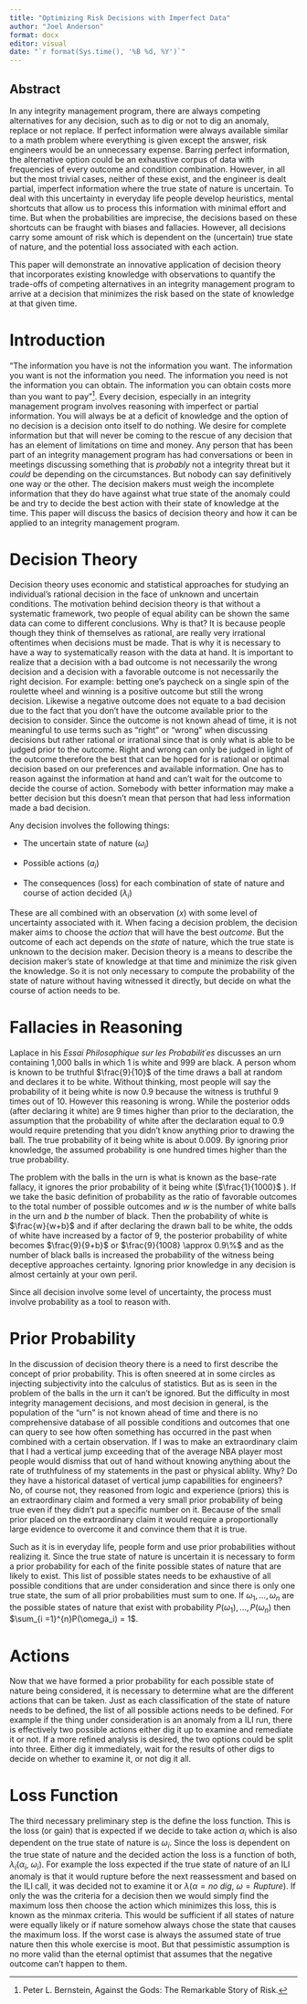 ```yaml
---
title: "Optimizing Risk Decisions with Imperfect Data"
author: "Joel Anderson"
format: docx
editor: visual
date: "`r format(Sys.time(), '%B %d, %Y')`"
---
```


## Abstract

In any integrity management program, there are always competing alternatives for any decision, such as to dig or not to dig an anomaly, replace or not replace. If perfect information were always available similar to a math problem where everything is given except the answer, risk engineers would be an unnecessary expense. Barring perfect information, the alternative option could be an exhaustive corpus of data with frequencies of every outcome and condition combination. However, in all but the most trivial cases, neither of these exist, and the engineer is dealt partial, imperfect information where the true state of nature is uncertain. To deal with this uncertainty in everyday life people develop heuristics, mental shortcuts that allow us to process this information with minimal effort and time. But when the probabilities are imprecise, the decisions based on these shortcuts can be fraught with biases and fallacies. However, all decisions carry some amount of risk which is dependent on the (uncertain) true state of nature, and the potential loss associated with each action.

This paper will demonstrate an innovative application of decision theory that incorporates existing knowledge with observations to quantify the trade-offs of competing alternatives in an integrity management program to arrive at a decision that minimizes the risk based on the state of knowledge at that given time.

# Introduction

"The information you have is not the information you want. The information you want is not the information you need. The information you need is not the information you can obtain. The information you can obtain costs more than you want to pay"[^1]. Every decision, especially in an integrity management program involves reasoning with imperfect or partial information. You will always be at a deficit of knowledge and the option of no decision is a decision onto itself to do nothing. We desire for complete information but that will never be coming to the rescue of any decision that has an element of limitations on time and money. Any person that has been part of an integrity management program has had conversations or been in meetings discussing something that is *probably* not a integrity threat but it *could* be depending on the circumstances. But nobody can say definitively one way or the other. The decision makers must weigh the incomplete information that they do have against what true state of the anomaly could be and try to decide the best action with their state of knowledge at the time. This paper will discuss the basics of decision theory and how it can be applied to an integrity management program.

[^1]: Peter L. Bernstein, Against the Gods: The Remarkable Story of Risk.

# Decision Theory

Decision theory uses economic and statistical approaches for studying an individual's rational decision in the face of unknown and uncertain conditions. The motivation behind decision theory is that without a systematic framework, two people of equal ability can be shown the same data can come to different conclusions. Why is that? It is because people though they think of themselves as rational, are really very irrational oftentimes when decisions must be made. That is why it is necessary to have a way to systematically reason with the data at hand. It is important to realize that a decision with a bad outcome is not necessarily the wrong decision and a decision with a favorable outcome is not necessarily the right decision. For example: betting one's paycheck on a single spin of the roulette wheel and winning is a positive outcome but still the wrong decision. Likewise a negative outcome does not equate to a bad decision due to the fact that you don't have the outcome available prior to the decision to consider. Since the outcome is not known ahead of time, it is not meaningful to use terms such as "right" or "wrong" when discussing decisions but rather rational or irrational since that is only what is able to be judged prior to the outcome. Right and wrong can only be judged in light of the outcome therefore the best that can be hoped for is rational or optimal decision based on our preferences and available information. One has to reason against the information at hand and can't wait for the outcome to decide the course of action. Somebody with better information may make a better decision but this doesn't mean that person that had less information made a bad decision.

Any decision involves the following things:

-   The uncertain state of nature ($\omega_i$)

-   Possible actions ($a_i$)

-   The consequences (loss) for each combination of state of nature and course of action decided ($\lambda_i$)

These are all combined with an observation ($x$) with some level of uncertainty associated with it. When facing a decision problem, the decision maker aims to choose the *action* that will have the best *outcome*. But the outcome of each act depends on the *state* of nature, which the true state is unknown to the decision maker. Decision theory is a means to describe the decision maker's state of knowledge at that time and minimize the risk given the knowledge. So it is not only necessary to compute the probability of the state of nature without having witnessed it directly, but decide on what the course of action needs to be.

# Fallacies in Reasoning

Laplace in his *Essai Philosophique sur les Probabilit´es* discusses an urn containing 1,000 balls in which 1 is white and 999 are black. A person whom is known to be truthful $\frac{9}{10}$ of the time draws a ball at random and declares it to be white. Without thinking, most people will say the probability of it being white is now 0.9 because the witness is truthful 9 times out of 10. However this reasoning is wrong. While the posterior odds (after declaring it white) are 9 times higher than prior to the declaration, the assumption that the probability of white after the declaration equal to 0.9 would require pretending that you didn't know anything prior to drawing the ball. The true probability of it being white is about 0.009. By ignoring prior knowledge, the assumed probability is one hundred times higher than the true probability.

The problem with the balls in the urn is what is known as the base-rate fallacy, it ignores the prior probability of it being white ($\frac{1}{1000}$ ). If we take the basic definition of probability as the ratio of favorable outcomes to the total number of possible outcomes and *w* is the number of white balls in the urn and *b* the number of black. Then the probability of white is $\frac{w}{w+b}$ and if after declaring the drawn ball to be white, the odds of white have increased by a factor of 9, the posterior probability of white becomes $\frac{9}{9+b}$ or $\frac{9}{1008} \approx 0.9\%$ and as the number of black balls is increased the probability of the witness being deceptive approaches certainty. Ignoring prior knowledge in any decision is almost certainly at your own peril.

Since all decision involve some level of uncertainty, the process must involve probability as a tool to reason with.

# Prior Probability

In the discussion of decision theory there is a need to first describe the concept of prior probability. This is often sneered at in some circles as injecting subjectivity into the calculus of statistics. But as is seen in the problem of the balls in the urn it can't be ignored. But the difficulty in most integrity management decisions, and most decision in general, is the population of the "urn" is not known ahead of time and there is no comprehensive database of all possible conditions and outcomes that one can query to see how often something has occurred in the past when combined with a certain observation. If I was to make an extraordinary claim that I had a vertical jump exceeding that of the average NBA player most people would dismiss that out of hand without knowing anything about the rate of truthfulness of my statements in the past or physical ablilty. Why? Do they have a historical dataset of vertical jump capabilities for engineers? No, of course not, they reasoned from logic and experience (priors) this is an extraordinary claim and formed a very small prior probability of being true even if they didn't put a specific number on it. Because of the small prior placed on the extraordinary claim it would require a proportionally large evidence to overcome it and convince them that it is true.

Such as it is in everyday life, people form and use prior probabilities without realizing it. Since the true state of nature is uncertain it is necessary to form a prior probability for each of the finite possible states of nature that are likely to exist. This list of possible states needs to be exhaustive of all possible conditions that are under consideration and since there is only one true state, the sum of all prior probabilities must sum to one. If $\omega_1, \ldots, \omega_n$ are the possible states of nature that exist with probability $P(\omega_1), \ldots, P(\omega_n)$ then $\sum_{i =1}^{n}P(\omega_i) = 1$.

# Actions

Now that we have formed a prior probability for each possible state of nature being considered, it is necessary to determine what are the different actions that can be taken. Just as each classification of the state of nature needs to be defined, the list of all possible actions needs to be defined. For example if the thing under consideration is an anomaly from a ILI run, there is effectively two possible actions either dig it up to examine and remediate it or not. If a more refined analysis is desired, the two options could be split into three. Either dig it immediately, wait for the results of other digs to decide on whether to examine it, or not dig it all.

# Loss Function

The third necessary preliminary step is the define the loss function. This is the loss (or gain) that is expected if we decide to take action $\alpha_i$ which is also dependent on the true state of nature is $\omega_i$. Since the loss is dependent on the true state of nature and the decided action the loss is a function of both, $\lambda_i(\alpha_i, \ \omega_i)$. For example the loss expected if the true state of nature of an ILI anomaly is that it would rupture before the next reassessment and based on the ILI call, it was decided not to examine it or $\lambda(\alpha = no \ dig, \ \omega = Rupture)$. If only the was the criteria for a decision then we would simply find the maximum loss then choose the action which minimizes this loss, this is known as the minmax criteria. This would be sufficient if all states of nature were equally likely or if nature somehow always chose the state that causes the maximum loss. If the worst case is always the assumed state of true nature then this whole exercise is moot. But that pessimistic assumption is no more valid than the eternal optimist that assumes that the negative outcome can't happen to them.
